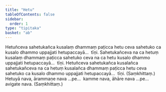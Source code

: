 ```yaml
---
title: "Hetu"
tableOfContents: false
sidebar:
  order: 1
type: "tipitaka"
basket: "ab"
---
```



<DynamicBreadcrumb />

<Division number="47">

<Paragraph number="1362">
Hetuñceva sahetukañca kusalaṃ dhammaṃ paṭicca hetu ceva sahetuko ca kusalo dhammo uppajjati hetupaccayā…  tīṇi.
</Paragraph>

<Paragraph number="1363">
Sahetukañceva na ca hetuṃ kusalaṃ dhammaṃ paṭicca sahetuko ceva na ca hetu kusalo dhammo uppajjati hetupaccayā…  tīṇi.
</Paragraph>

<Paragraph number="1364">
Hetuñceva sahetukañca kusalañca sahetukañceva na ca hetuṃ kusalañca dhammaṃ paṭicca hetu ceva sahetuko ca kusalo dhammo uppajjati hetupaccayā…  tīṇi. (Saṃkhittaṃ.)
</Paragraph>

</Division>
<Division number="48">

<Paragraph number="1365">
Hetuyā nava, ārammaṇe nava …pe…  kamme nava, āhāre nava …pe…  avigate nava. (Saṃkhittaṃ.)
</Paragraph>
</Division>